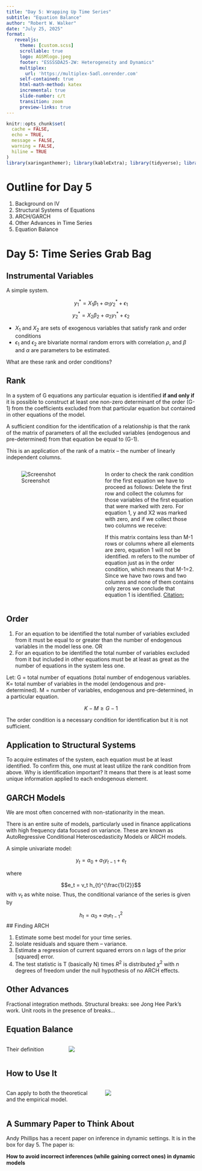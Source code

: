 ```yaml
---
title: "Day 5: Wrapping Up Time Series"
subtitle: "Equation Balance"  
author: "Robert W. Walker"
date: "July 25, 2025"
format: 
   revealjs:
     theme: [custom.scss]
     scrollable: true
     logo: AGSMlogo.jpeg
     footer: "ESSSSDA25-2W: Heterogeneity and Dynamics"
     multiplex:
       url: 'https://multiplex-5adl.onrender.com'
     self-contained: true
     html-math-method: katex
     incremental: true
     slide-number: c/t
     transition: zoom
     preview-links: true
---
```


```r
knitr::opts_chunk$set(
  cache = FALSE,
  echo = TRUE,
  message = FALSE, 
  warning = FALSE,
  hiline = TRUE
)
library(xaringanthemer); library(kableExtra); library(tidyverse); library(skimr)
```

# Outline for Day 5

1. Background on IV  
2. Structural Systems of Equations
3. ARCH/GARCH
4. Other Advances in Time Series
5. Equation Balance


# Day 5: Time Series Grab Bag



## Instrumental Variables

A simple system.

$$y_{1}^{*} = X_{1} \beta_{1} + \alpha_{1} y_{2}^{*} + \epsilon_{1}$$
$$y_{2}^{*} = X_{2} \beta_{2} + \alpha_{2} y_{1}^{*} + \epsilon_{2}$$

- $X_{1}$ and $X_{2}$ are sets of exogenous variables that satisfy rank and order conditions
- $\epsilon_{1}$ and $\epsilon_{2}$ are bivariate normal random errors with
correlation $\rho$, and $\beta$ and $\alpha$ are parameters to be estimated.

What are these rank and order conditions?

## Rank

In a system of G equations any particular equation is identified **if and only if** it is possible to construct at least one non-zero determinant of the order
(G-1) from the coefficients excluded from that particular equation but contained in other equations of the model.

A sufficient condition for the identification of a relationship is that the rank of the matrix of parameters of all the excluded variables (endogenous and pre-determined) from that equation be equal to (G-1).

This is an application of the rank of a matrix -- the number of linearly independent columns.

:::: {.columns}

:::{.column width="50%"}
![Screenshot](img/Ident.png)
:::

:::{.column width="50%"}
In order to check the rank condition for the first equation we have to proceed as follows: Delete the first row and collect the columns for those variables of the first equation that were marked with zero. For equation 1, y and X2 was marked with zero, and if we collect those two columns we receive:

If this matrix contains less than M-1 rows or columns where all elements are zero, equation 1 will not be identified. m refers to the number of equation just as in the order condition, which means that M-1=2. Since we have two rows and two columns and none of them contains only zeros we conclude that equation 1 is identified.
[Citation:](https://ebrary.net/1028/economics/identification)
:::

::::


## Order

1. For an equation to be identified the total number of variables excluded from it must be equal to or greater than the number of endogenous variables in the model less one.  OR  
1. For an equation to be identified the total number of variables excluded from it but included in other equations must be at least as great as the number of equations in the system less one.

Let:
G = total number of equations (total number of endogenous variables.
K= total number of variables in the model (endogenous and pre-determined).
M = number of variables, endogenous and pre-determined, in a particular equation.

$$K-M \geq G-1$$


The order condition is a necessary condition for identification but it is not sufficient.

## Application to Structural Systems

To acquire estimates of the system, each equation must be at least identified.  To confirm this, one must at least utilize the rank condition from above.  Why is identification important?  It means that there is at least some unique information applied to each endogenous element.

## GARCH Models

We are most often concerned with non-stationarity in the mean.

There is an entire suite of models, particularly used in finance applications with high frequency data focused on variance.  These are known as AutoRegressive Conditional Heteroscedasticity Models or ARCH models.

A simple univariate model:

$$y_t = a_0 + a_1 y_{t-1} + e_t$$

where 

$$e_t = v_t h_{t}^{\frac{1}{2}}$$
with $v_t$ as white noise.  Thus, the conditional variance of the series is given by

$$h_t = \alpha_{0} + \alpha_{1} e^{2}_{t-1}$$
## Finding ARCH

1. Estimate some best model for your time series.
1. Isolate residuals and square them -- variance.
1. Estimate a regression of current squared errors on $n$ lags of the prior [squared] error.
1. The test statistic is T (basically N) times $R^2$ is distributed $\chi^2$ with $n$ degrees of freedom under the null hypothesis of no ARCH effects.

## Other Advances

Fractional integration methods.
Structural breaks: see Jong Hee Park's work.
Unit roots in the presence of breaks...



## Equation Balance

:::: {.columns}

::: {.column width="30%"}
Their definition
:::


::: {.column width="70%"}
![](img/Screen Shot 2022-08-12 at 4.53.07 AM.png)
:::

::::

## How to Use It

:::: {.columns}

::: {.column width="50%"}
Can apply to both the theoretical and the empirical model.
:::

::: {.column width="50%"}
![](img/Screen Shot 2022-08-12 at 4.56.46 AM.png)
:::

::::

## A Summary Paper to Think About

Andy Phillips has a recent paper on inference in dynamic settings.  It is in the box for day 5.  The paper is:

**How to avoid incorrect inferences (while gaining correct ones) in dynamic models**